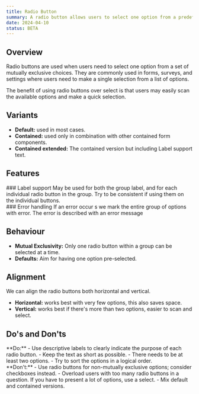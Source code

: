 ```yaml
---
title: Radio Button
summary: A radio button allows users to select one option from a predefined set of mutually exclusive choices.
date: 2024-04-10
status: BETA
---
```

## Overview
Radio buttons are used when users need to select one option from a set of mutually exclusive choices. They are commonly used in forms, surveys, and settings where users need to make a single selection from a list of options.

The benefit of using radio buttons over select is that users may easily scan the available options and make a quick selection.

## Variants
- **Default:** used in most cases.
- **Contained:** used only in combination with other contained form components.
- **Contained extended:** The contained version but including Label support text.

<Grid columns="3" gap="s">
<Figma node="3024-9506" caption="Default" />
<Figma node="3024-9508" caption="Contained" />
<Figma node="3024-9510" caption="Contained extended" />
</Grid>

## Features
<Grid columns="2" gap="s">
    <div>
        ### Label support
        May be used for both the group label, and for each individual radio button in the group.
        Try to be consistent if using them on the individual buttons.
    </div>
    <Figma node="3171-10494" caption="Label support for radio button" />
</Grid>

<Grid columns="2" gap="s">
    <div>
        ### Error handling
        If an error occur  s we mark the entire group of options with error. The error is described with an error message
    </div>
    <Figma node="3171-10601" caption="Error handling for radio button" />
</Grid>


## Behaviour
- **Mutual Exclusivity:** Only one radio button within a group can be selected at a time.
- **Defaults:** Aim for having one option pre-selected.



## Alignment
We can align the radio buttons both horizontal and vertical.
- **Horizontal:** works best with very few options, this also saves space.
- **Vertical:** works best if there's more than two options, easier to scan and select.


## Do's and Don'ts

<Grid columns="2" gap="s">
<div>
**Do:**
- Use descriptive labels to clearly indicate the purpose of each radio button.
- Keep the text as short as possible.
- There needs to be at least two options.
- Try to sort the options in a logical order.
</div>
<div>
**Don't:**
- Use radio buttons for non-mutually exclusive options; consider checkboxes instead.
- Overload users with too many radio buttons in a question. If you have to present a lot of options, use a select.
- Mix default and contained versions.
</div>
</Grid>